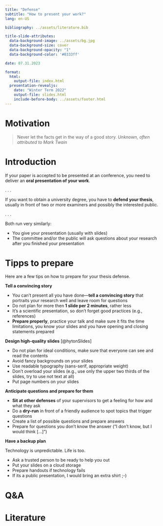 ```yaml
---
title: "Defense"  
subtitle: "How to present your work?"
lang: en-US

bibliography: ../assets/literature.bib

title-slide-attributes:
  data-background-image: ../assets/bg.jpg
  data-background-size: cover
  data-background-opacity: "1"
  data-background-color: '#0333ff'

date: 07.31.2023

format: 
  html:
    output-file: index.html
  presentation-revealjs:
    date: "Winter Term 2022"
    output-file: slides.html 
    include-before-body: ../assets/footer.html  
---
```


# Motivation {.vertical-center background-color="#0333ff" background-image="../assets/bg.jpg"}

> Never let the facts get in the way of a good story. *Unknown, often attributed to Mark Twain*

# Introduction

If your paper is accepted to be presented at an conference, you need to deliver an **oral presentation of your work**.

. . .

If you want to obtain a university degree, you have to **defend your thesis**, usually in front of two or more examiners and possibly the interested public.

. . .

Both run very similarly:

:::{.incremental}
- You give your presentation (usually with slides)
- The committee and/or the public will ask questions about your research after you finished your presentation
:::

# Tipps to prepare

Here are a few tips on how to prepare for your thesis defense.

**Tell a convincing story**

:::{.notes}
- You can't present all you have done—**tell a convincing story** that portraits your research well and leave room for questions
- Do not plan for more then **1 slide per 2 minutes**, rather less
- It's a scientific presentation, so don't forget good practices (e.g., references)
- **Prepare properly**, practice your talk and make sure it fits the time limitations, you know your slides and you have opening and closing statements prepared
:::

**Design high-quality slides** [@hytonSlides]

:::{.notes}
- Do not plan for ideal conditions, make sure that everyone can see and read the contents
- Avoid fancy backgrounds on your slides
- Use readable typography (sans-serif, appropriate weight)
- Don't overload your slides (e.g., use only the upper two thirds of the slides, try to use not text at all)
- Put page numbers on your slides
:::

**Anticipate questions and prepare for them**

:::{.notes}
- **Sit at other defenses** of your supervisors to get a feeling for how and what they ask
- Do a **dry-run** in front of a friendly audience to spot topics that trigger questions
- Create a list of possible questions and prepare answers
- Prepare for questions you don't know the answer ("I don't know, but I would think [...]")
:::

**Have a backup plan**

Technology is unpredictable. Life is too. 

:::{.notes}
- Ask a trusted person to be ready to help you out
- Put your slides on a cloud storage
- Prepare handouts if technology fails
- If its a public presentation, I would bring an extra shirt ;-) 
:::


# Q&A {.vertical-center background-color="#0333ff" background-image="../assets/bg.jpg" .html-hidden .unlisted}

# Literature

::: {#refs}
:::
